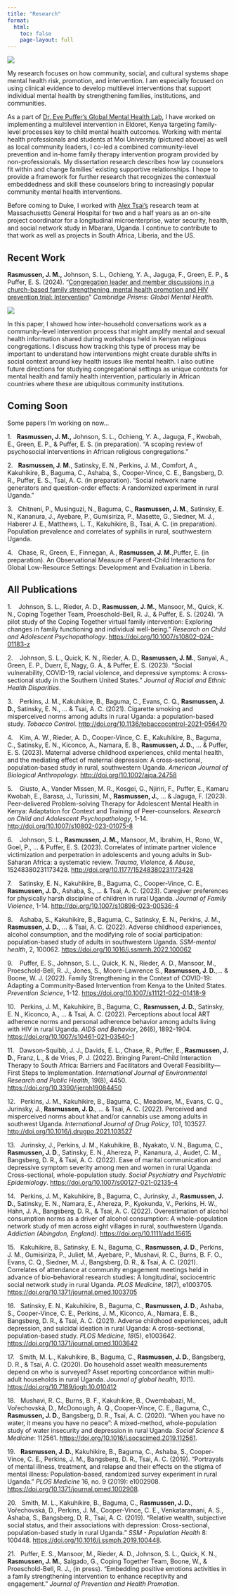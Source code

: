 ```yaml
---
title: "Research"
format:
  html:
    toc: false
    page-layout: full
---
```


![](research_kenya_crop.jpg)

My research focuses on how community, social, and cultural systems shape mental health risk, promotion, and intervention. I am especially focused on using clinical evidence to develop multilevel interventions that support individual mental health by strengthening families, institutions, and communities.

As a part of [Dr. Eve Puffer's Global Mental Health Lab](https://sites.globalhealth.duke.edu/evepuffer/), I have worked on implementing a multilevel intervention in Eldoret, Kenya targeting family-level processes key to child mental health outcomes. Working with mental health professionals and students at Moi University (pictured above) as well as local community leaders, I co-led a combined community-level prevention and in-home family therapy intervention program provided by non-professionals. My dissertation research describes how lay counselors fit within and change families’ existing supportive relationships. I hope to provide a framework for further research that recognizes the contextual embeddedness and skill these counselors bring to increasingly popular community mental health interventions.

Before coming to Duke, I worked with [Alex Tsai's](https://researchers.mgh.harvard.edu/profile/6749611/Alexander-Tsai) research team at Massachusetts General Hospital for two and a half years as an on-site project coordinator for a longitudinal microenterprise, water security, health, and social network study in Mbarara, Uganda. I continue to contribute to that work as well as projects in South Africa, Liberia, and the US.

## Recent Work

**Rasmussen, J. M.,** Johnson, S. L., Ochieng, Y. A., Jaguga, F., Green, E. P., & Puffer, E. S. (2024). “[Congregation leader and member discussions in a church-based family strengthening, mental health promotion and HIV prevention trial: Intervention](https://doi.org/10.1017/gmh.2024.44)” *Cambridge Prisms: Global Mental Health.*

![](GMH_snip.png)

In this paper, I showed how inter-household conversations work as a community-level intervention process that might amplify mental and sexual health information shared during workshops held in Kenyan religious congregations. I discuss how tracking this type of process may be important to understand how interventions might create durable shifts in social context around key health issues like mental health. I also outline future directions for studying congregational settings as unique contexts for mental health and family health intervention, particularly in African countries where these are ubiquitous community institutions.

## Coming Soon

Some papers I'm working on now...

1.   **Rasmussen, J. M.,** Johnson, S. L., Ochieng, Y. A., Jaguga, F., Kwobah, E., Green, E. P., & Puffer, E. S. (in preparation). “A scoping review of psychosocial interventions in African religious congregations.”

2.   **Rasmussen, J. M.**, Satinsky, E. N., Perkins, J. M., Comfort, A., Kakuhikire, B., Baguma, C., Ashaba, S., Cooper-Vince, C. E., Bangsberg, D. R., Puffer, E. S., Tsai, A. C. (in preparation). “Social network name generators and question-order effects: A randomized experiment in rural Uganda.”

3.   Chitneni, P., Musinguzi, N., Baguma, C., **Rasmussen, J. M**., Satinsky, E. N., Kananura, J., Ayebare, P., Gumisiriza, P., Masette, G., Siedner, M. J., Haberer J. E., Matthews, L. T., Kakuhikire, B., Tsai, A. C. (in preparation). Population prevalence and correlates of syphilis in rural, southwestern Uganda.

4.   Chase, R., Green, E., Finnegan, A., **Rasmussen, J. M.**,Puffer, E. (in preparation). An Observational Measure of Parent-Child Interactions for Global Low-Resource Settings: Development and Evaluation in Liberia.

## All Publications

1.    Johnson, S. L., Rieder, A. D., **Rasmussen, J. M.**, Mansoor, M., Quick, K. N., Coping Together Team, Proeschold-Bell, R. J., & Puffer, E. S. (2024). “A pilot study of the Coping Together virtual family intervention: Exploring changes in family functioning and individual well-being.” *Research on Child and Adolescent Psychopathology*. <https://doi.org/10.1007/s10802-024-01183-z>

2.    Johnson, S. L., Quick, K. N., Rieder, A. D., **Rasmussen, J. M.**, Sanyal, A., Green, E. P., Duerr, E, Nagy, G. A., & Puffer, E. S. (2023). “Social vulnerability, COVID-19, racial violence, and depressive symptoms: A cross-sectional study in the Southern United States.” *Journal of Racial and Ethnic Health Disparities*.

3.    Perkins, J. M., Kakuhikire, B., Baguma, C., Evans, C. Q., **Rasmussen, J. D.**, Satinsky, E. N., ... & Tsai, A. C. (2021). Cigarette smoking and misperceived norms among adults in rural Uganda: a population-based study. *Tobacco Control.* <http://doi.org/10.1136/tobaccocontrol-2021-056470>

4.    Kim, A. W., Rieder, A. D., Cooper‐Vince, C. E., Kakuhikire, B., Baguma, C., Satinsky, E. N., Kiconco, A., Namara, E. B., **Rasmussen, J. D.**, ... & Puffer, E. S. (2023). Maternal adverse childhood experiences, child mental health, and the mediating effect of maternal depression: A cross‐sectional, population‐based study in rural, southwestern Uganda. *American Journal of Biological Anthropology*. <http://doi.org/10.1002/ajpa.24758>

5.    Giusto, A., Vander Missen, M. R., Kosgei, G., Njiriri, F., Puffer, E., Kamaru Kwobah, E., Barasa, J., Turissini, M., **Rasmussen, J.**, ... & Jaguga, F. (2023). Peer-delivered Problem-solving Therapy for Adolescent Mental Health in Kenya: Adaptation for Context and Training of Peer-counselors. *Research on Child and Adolescent Psychopathology*, 1-14. <http://doi.org/10.1007/s10802-023-01075-8>

6.    Johnson, S. L., **Rasmussen, J. M.,** Mansoor, M., Ibrahim, H., Rono, W., Goel, P., ... & Puffer, E. S. (2023). Correlates of intimate partner violence victimization and perpetration in adolescents and young adults in Sub-Saharan Africa: a systematic review. *Trauma, Violence, & Abuse*, 15248380231173428. <http://doi.org/10.1177/15248380231173428>

7.    Satinsky, E. N., Kakuhikire, B., Baguma, C., Cooper-Vince, C. E., **Rasmussen, J. D.**, Ashaba, S., ... & Tsai, A. C. (2023). Caregiver preferences for physically harsh discipline of children in rural Uganda. *Journal of Family Violence*, 1-14. <http://doi.org/10.1007/s10896-023-00536-4>

8.    Ashaba, S., Kakuhikire, B., Baguma, C., Satinsky, E. N., Perkins, J. M., **Rasmussen, J. D.**, ... & Tsai, A. C. (2022). Adverse childhood experiences, alcohol consumption, and the modifying role of social participation: population-based study of adults in southwestern Uganda. *SSM-mental health*, 2, 100062. <https://doi.org/10.1016/j.ssmmh.2022.100062>

9.    Puffer, E. S., Johnson, S. L., Quick, K. N., Rieder, A. D., Mansoor, M., Proeschold-Bell, R. J., Jones, S., Moore-Lawrence S., **Rasmussen, J. D.**,… & Boone, W. J. (2022). Family Strengthening in the Context of COVID-19: Adapting a Community-Based Intervention from Kenya to the United States. *Prevention Science*, 1-12. <https://doi.org/10.1007/s11121-022-01418-9>

10.   Perkins, J. M., Kakuhikire, B., Baguma, C., **Rasmussen, J. D.**, Satinsky, E. N., Kiconco, A., ... & Tsai, A. C. (2022). Perceptions about local ART adherence norms and personal adherence behavior among adults living with HIV in rural Uganda. *AIDS and Behavior*, 26(6), 1892-1904. <https://doi.org/10.1007/s10461-021-03540-1>

11.   Dawson-Squibb, J. J., Davids, E. L., Chase, R., Puffer, E., **Rasmussen, J. D.**, Franz, L., & de Vries, P. J. (2022). Bringing Parent–Child Interaction Therapy to South Africa: Barriers and Facilitators and Overall Feasibility—First Steps to Implementation. *International Journal of Environmental Research and Public Health*, 19(8), 4450. <https://doi.org/10.3390/ijerph19084450>

12.   Perkins, J. M., Kakuhikire, B., Baguma, C., Meadows, M., Evans, C. Q., Jurinsky, J., **Rasmussen, J. D.**, ... & Tsai, A. C. (2022). Perceived and misperceived norms about khat and/or cannabis use among adults in southwest Uganda. *International Journal of Drug Policy*, *101*, 103527. <http://doi.org/10.1016/j.drugpo.2021.103527>

13.   Jurinsky, J., Perkins, J. M., Kakuhikire, B., Nyakato, V. N., Baguma, C., **Rasmussen, J. D**., Satinsky, E. N., Ahereza, P., Kananura, J., Audet, C. M., Bangsberg, D. R., & Tsai, A. C. (2022). Ease of marital communication and depressive symptom severity among men and women in rural Uganda: Cross-sectional, whole-population study. *Social Psychiatry and Psychiatric Epidemiology*. <https://doi.org/10.1007/s00127-021-02135-4>

14.   Perkins, J. M., Kakuhikire, B., Baguma, C., Jurinsky, J., **Rasmussen, J. D.**, Satinsky, E. N., Namara, E., Ahereza, P., Kyokunda, V., Perkins, H. W., Hahn, J. A., Bangsberg, D. R., & Tsai, A. C. (2022). Overestimation of alcohol consumption norms as a driver of alcohol consumption: A whole-population network study of men across eight villages in rural, southwestern Uganda. *Addiction (Abingdon, England)*. <https://doi.org/10.1111/add.15615>

15.   Kakuhikire, B., Satinsky, E. N., Baguma, C., **Rasmussen, J. D**., Perkins, J. M., Gumisiriza, P., Juliet, M., Ayebare, P., Mushavi, R. C., Burns, B. F. O., Evans, C. Q., Siedner, M. J., Bangsberg, D. R., & Tsai, A. C. (2021). Correlates of attendance at community engagement meetings held in advance of bio-behavioral research studies: A longitudinal, sociocentric social network study in rural Uganda. *PLOS Medicine*, *18*(7), e1003705. <https://doi.org/10.1371/journal.pmed.1003705>

16.   Satinsky, E. N., Kakuhikire, B., Baguma, C., **Rasmussen, J. D**., Ashaba, S., Cooper-Vince, C. E., Perkins, J. M., Kiconco, A., Namara, E. B., Bangsberg, D. R., & Tsai, A. C. (2021). Adverse childhood experiences, adult depression, and suicidal ideation in rural Uganda: A cross-sectional, population-based study. *PLOS Medicine*, *18*(5), e1003642. <https://doi.org/10.1371/journal.pmed.1003642>

17.   Smith, M. L., Kakuhikire, B., Baguma, C., **Rasmussen, J. D.**, Bangsberg, D. R., & Tsai, A. C. (2020). Do household asset wealth measurements depend on who is surveyed? Asset reporting concordance within multi-adult households in rural Uganda. *Journal of global health*, *10*(1). <https://doi.org/10.7189/jogh.10.010412>

18.   Mushavi, R. C., Burns, B. F., Kakuhikire, B., Owembabazi, M., Vořechovská, D., McDonough, A. Q., Cooper-Vince, C. E., Baguma, C., **Rasmussen, J. D.**, Bangsberg, D. R., Tsai, A. C. (2020). “When you have no water, it means you have no peace”: A mixed-method, whole-population study of water insecurity and depression in rural Uganda. *Social Science & Medicine*: 112561. <https://doi.org/10.1016/j.socscimed.2019.112561>.

19.   **Rasmussen, J. D.**, Kakuhikire, B., Baguma, C., Ashaba, S., Cooper-Vince, C. E., Perkins, J. M., Bangsberg, D. R., Tsai, A. C. (2019). “Portrayals of mental illness, treatment, and relapse and their effects on the stigma of mental illness: Population-based, randomized survey experiment in rural Uganda.” *PLOS Medicine* 16, no. 9 (2019): e1002908. <https://doi.org/10.1371/journal.pmed.1002908>.

20.   Smith, M. L., Kakuhikire, B., Baguma, C., **Rasmussen, J. D.**, Vořechovská, D., Perkins, J. M., Cooper-Vince, C. E., Venkataramani, A. S., Ashaba, S., Bangsberg, D, R., Tsai, A. C. (2019). “Relative wealth, subjective social status, and their associations with depression: Cross-sectional, population-based study in rural Uganda.” *SSM - Population Health* 8: 100448. <https://doi.org/10.1016/j.ssmph.2019.100448>.

21.   Puffer, E. S., Mansoor, M., Rieder, A. D., Johnson, S. L., Quick, K. N., **Rasmussen, J. M.**, Salgado, G., Coping Together Team, Boone, W., & Proeschold-Bell, R. J., (in press). “Embedding positive emotions activities in a family strengthening intervention to enhance receptivity and engagement.” *Journal of Prevention and Health Promotion*.
